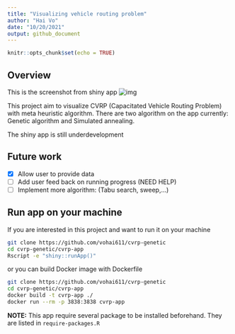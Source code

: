 ```yaml
---
title: "Visualizing vehicle routing problem"
author: "Hai Vo"
date: "10/20/2021"
output: github_document
---
```


```r
knitr::opts_chunk$set(echo = TRUE)
```

## Overview

This is the screenshot from shiny app
![img](./images/app-screenshoot.png)

This project aim to visualize CVRP (Capacitated Vehicle Routing Problem) with meta heuristic algorithm. There are two algorithm on the app currently: Genetic algorithm and Simulated annealing.

The shiny app is still underdevelopment

## Future work

- [x] Allow user to provide data
- [ ] Add user feed back on running progress (NEED HELP)
- [ ] Implement more algorithm: (Tabu search, sweep,...)

## Run app on your machine

If you are interested in this project and want to run it on your machine

```bash
git clone https://github.com/vohai611/cvrp-genetic
cd cvrp-genetic/cvrp-app
Rscript -e "shiny::runApp()"

```
or you can build Docker image with Dockerfile

```bash
git clone https://github.com/vohai611/cvrp-genetic
cd cvrp-genetic/cvrp-app
docker build -t cvrp-app ./ 
docker run --rm -p 3838:3838 cvrp-app
```

**NOTE:** This app require several package to be installed beforehand. They are listed in `require-packages.R`



